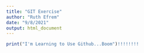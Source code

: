 ```yaml
---
title: "GIT Exercise"
author: "Ruth Efrem"
date: "9/8/2021"
output: html_document
---
```

```r
print("I'm Learning to Use Github...Boom")!!!!!!!!
```

